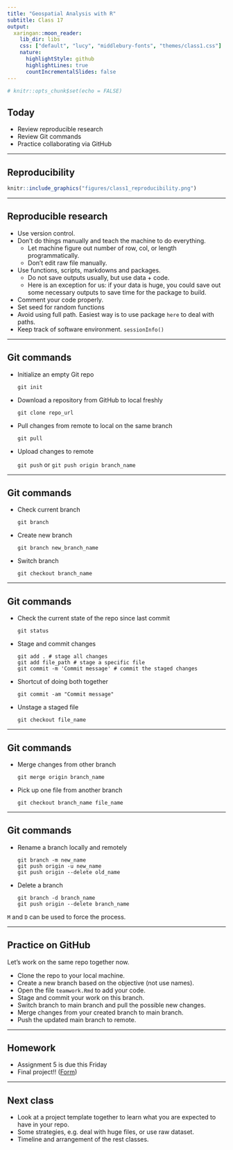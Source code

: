 ```yaml
---
title: "Geospatial Analysis with R"
subtitle: Class 17
output:
  xaringan::moon_reader:
    lib_dir: libs
    css: ["default", "lucy", "middlebury-fonts", "themes/class1.css"]
    nature:
      highlightStyle: github
      highlightLines: true
      countIncrementalSlides: false
---
```


```r
# knitr::opts_chunk$set(echo = FALSE)
```

## Today

- Review reproducible research
- Review Git commands
- Practice collaborating via GitHub

---

## Reproducibility

```r
knitr::include_graphics("figures/class1_reproducibility.png")
```

---

## Reproducible research

- Use version control.
- Don't do things manually and teach the machine to do everything. 
  - Let machine figure out number of row, col, or length programmatically. 
  - Don't edit raw file manually.
- Use functions, scripts, markdowns and packages.
  - Do not save outputs usually, but use data + code.
  - Here is an exception for us: if your data is huge, you could save out some necessary outputs to save time for the package to build.
- Comment your code properly.
- Set seed for random functions
- Avoid using full path. Easiest way is to use package `here` to deal with paths.
- Keep track of software environment. `sessionInfo()`

---

## Git commands

- Initialize an empty Git repo

  `git init`

- Download a repository from GitHub to local freshly
  
  `git clone repo_url`
  
- Pull changes from remote to local on the same branch

  `git pull`

- Upload changes to remote

  `git push` or `git push origin branch_name`

---

## Git commands

- Check current branch

  `git branch`
  
- Create new branch

  `git branch new_branch_name`
  
- Switch branch

  `git checkout branch_name`

---

## Git commands

- Check the current state of the repo since last commit

  ```
  git status
  ```

- Stage and commit changes

  ```
  git add . # stage all changes
  git add file_path # stage a specific file
  git commit -m 'Commit message' # commit the staged changes
  ```
- Shortcut of doing both together
  ```
  git commit -am "Commit message"
  ```
  
- Unstage a staged file

  ```
  git checkout file_name
  ```
  
---

## Git commands

- Merge changes from other branch

  `git merge origin branch_name`
  
- Pick up one file from another branch

  `git checkout branch_name file_name`

---

## Git commands

- Rename a branch locally and remotely

  ```
  git branch -m new_name
  git push origin -u new_name
  git push origin --delete old_name
  ```

- Delete a branch

  ```
  git branch -d branch_name
  git push origin --delete branch_name
  ```

`M` and `D` can be used to force the process.

---

## Practice on GitHub

Let's work on the same repo together now.

- Clone the repo to your local machine.
- Create a new branch based on the objective (not use names).
- Open the file `teamwork.Rmd` to add your code.
- Stage and commit your work on this branch.
- Switch branch to main branch and pull the possible new changes.
- Merge changes from your created branch to main branch.
- Push the updated main branch to remote.

---

## Homework

- Assignment 5 is due this Friday
- Final project!! ([Form](https://clarkuedu-my.sharepoint.com/:x:/g/personal/pdelpinomarimon_clarku_edu/Eb0n9lzp98JMqiqG9M_EZL4B-5wIHoGM1fV4HnjJtrVxlQ?e=iwZV2D))

---

## Next class

- Look at a project template together to learn what you are expected to have in your repo.
- Some strategies, e.g. deal with huge files, or use raw dataset.
- Timeline and arrangement of the rest classes.

